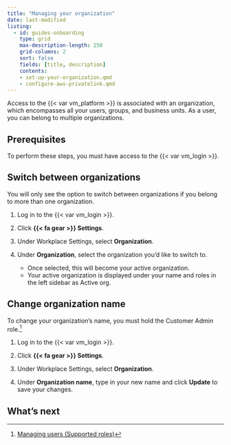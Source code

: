 ```yaml
---
title: "Managing your organization"
date: last-modified
listing:
  - id: guides-onboarding
    type: grid
    max-description-length: 250
    grid-columns: 2
    sort: false
    fields: [title, description]
    contents:
    - set-up-your-organization.qmd
    - configure-aws-privatelink.qmd
---
```


Access to the {{< var vm_platform >}} is associated with an organization, which encompasses all your users, groups, and business units. As a user, you can belong to multiple organizations.

## Prerequisites

To perform these steps, you must have access to the {{< var vm_login >}}. 

## Switch between organizations
::: {.callout}
You will only see the option to switch between organizations if you belong to more than one organization.
:::

1. Log in to the {{< var vm_login >}}.

2. Click **{{< fa gear >}} Settings**. 

3. Under Workplace Settings, select **Organization**.

4. Under **Organization**, select the organization you'd like to switch to.

    - Once selected, this will become your active organization. 
    - Your active organization is displayed under your name and roles in the left sidebar as Active org.

## Change organization name

::: {.callout}
To change your organization's name, you must hold the Customer Admin role.[^1]
:::

1. Log in to the {{< var vm_login >}}.

2. Click **{{< fa gear >}} Settings**. 

3. Under Workplace Settings, select **Organization**.

4. Under **Organization name**, type in your new name and click **Update** to save your changes.

## What's next

:::{#guides-onboarding}
:::



<!-- FOOTNOTES -->

[^1]: [Managing users (Supported roles)](managing-users.qmd#supported-roles)